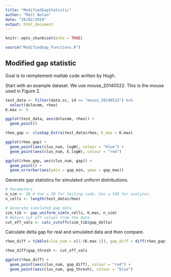 ```yaml
---
title: "ModifiedGapStatistic"
author: "Matt Nolan"
date: "28/02/2019"
output: html_document
---
```


```r
knitr::opts_chunk$set(echo = TRUE)

source("ModifiedGap_Functions.R")
```

## Modified gap statistic

Goal is to reimplement matlab code written by Hugh.

Start with an example dataset. We use mouse_20140522. This is the mouse used in Figure 2.
```r
test_data <- filter(data.sc, id == "mouse_20140522") %>%
  select(dvlocmm, rheo)
K.max <- 9

ggplot(test_data, aes(dvlocmm, rheo)) +
  geom_point()

rheo_gap <- clusGap_Extra(test_data$rheo, K_max = K.max)

ggplot(rheo_gap) +
  geom_point(aes(clus_num, logW), colour = "blue") +
  geom_point(aes(clus_num, E.logW), colour = "red")

ggplot(rheo_gap, aes(clus_num, gap)) +
  geom_point() +
  geom_errorbar(aes(ymin = gap_min, ymax = gap_max))
```


Generate gap statistics for simulated uniform distributions.
```r
# Parameters
n_sim <- 20 # Use ≤ 20 for testing code. Use ≥ 500 for analyses.
n_cells <- length(test_data$rheo)

# Generate simulated gap data
sim_tib <- gap_uniform_sim(n_cells, K.max, n_sim)
# Return cut off values from the data
cut_off_vals <- calc_cutoffs(sim_tib$gap_delta)
```


Calculate delta gap for real and simulated data and then compare.
```r
rheo_diff = tibble(clus_num = c(1:(K.max-1)), gap_diff = diff(rheo_gap$gap))

rheo_diff$gap_thresh <- cut_off_vals

ggplot(rheo_diff) +
  geom_point(aes(clus_num, gap_diff), colour = "red") +
  geom_point(aes(clus_num, gap_thresh), colour = "blue")

```




